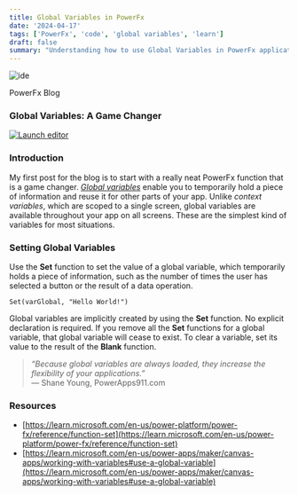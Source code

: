 ```yaml
---
title: Global Variables in PowerFx
date: '2024-04-17'
tags: ['PowerFx', 'code', 'global variables', 'learn']
draft: false
summary: "Understanding how to use Global Variables in PowerFx applications."
---
```


<div style={{ textAlign: 'center' }}>
  <img src="/static/images/code_var.png" alt="ide" />
  <p>PowerFx Blog</p>
</div>

### Global Variables: A Game Changer

[![Launch editor](https://vercel.com/button)](https://learn.microsoft.com/en-us/power-apps/maker/canvas-apps/working-with-variables#use-a-global-variable)

### Introduction

My first post for the blog is to start with a really neat PowerFx function that is a game changer. _[Global variables](https://learn.microsoft.com/en-us/power-apps/maker/canvas-apps/working-with-variables#use-a-global-variable)_ enable you to temporarily hold a piece of information and reuse it for other parts of your app. Unlike _context variables_, which are scoped to a single screen, global variables are available throughout your app on all screens. These are the simplest kind of variables for most situations.

### Setting Global Variables

Use the **Set** function to set the value of a global variable, which temporarily holds a piece of information, such as the number of times the user has selected a button or the result of a data operation.

```powerfx
Set(varGlobal, "Hello World!")
```

Global variables are implicitly created by using the **Set** function. No explicit declaration is required. If you remove all the **Set** functions for a global variable, that global variable will cease to exist. To clear a variable, set its value to the result of the **Blank** function.

> _“Because global variables are always loaded, they increase the flexibility of your applications.”_  
> — Shane Young, PowerApps911.com

### Resources

- [https://learn.microsoft.com/en-us/power-platform/power-fx/reference/function-set](https://learn.microsoft.com/en-us/power-platform/power-fx/reference/function-set)
- [https://learn.microsoft.com/en-us/power-apps/maker/canvas-apps/working-with-variables#use-a-global-variable](https://learn.microsoft.com/en-us/power-apps/maker/canvas-apps/working-with-variables#use-a-global-variable)
